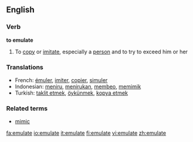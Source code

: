 ==English==

===Verb===
'''to emulate'''

# To [[copy]] or [[imitate]], especially a [[person]] and to try to exceed him or her

===Translations===
*French: [[émuler]], [[imiter]], [[copier]], [[simuler]]
*Indonesian: [[tiru|meniru]], [[tiru|menirukan]], [[beo|membeo]], [[mimik|memimik]]
*Turkish: [[taklit etmek]], [[öykünmek]], [[kopya etmek]]

===Related terms===
*[[mimic]]

[[fa:emulate]]
[[io:emulate]]
[[it:emulate]]
[[fi:emulate]]
[[vi:emulate]]
[[zh:emulate]]